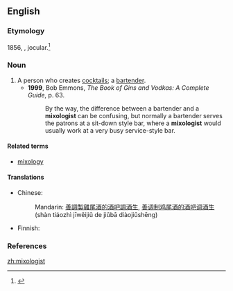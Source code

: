 ==English==
===Etymology===
1856, {{suffix|mix|ologist|lang=en}}, jocular.<ref>{{R:Online Etymology Dictionary}}</ref>

===Noun===
{{en-noun}}

# A person who creates [[cocktails]]; a [[bartender]].
#* '''1999''', Bob Emmons, ''The Book of Gins and Vodkas: A Complete Guide'', p. 63.
#*: By the way, the difference between a bartender and a '''mixologist''' can be confusing, but normally a bartender serves the patrons at a sit-down style bar, where a '''mixologist''' would usually work at a very busy service-style bar.

====Related terms====
* [[mixology]]

====Translations====
{{trans-top|person who creates cocktails}}
* Chinese:
*: Mandarin: {{qualifier|no exact term exists}} [[善]][[調製]][[雞尾酒]][[的]][[酒吧]][[調酒生]], [[善]][[调制]][[鸡尾酒]][[的]][[酒吧]][[调酒生]] (shàn tiáozhì jīwěijiǔ de jiǔbā diàojiǔshēng)
{{trans-mid}}
* Finnish: {{t|fi|baarimikko}}
{{trans-bottom}}

===References===
<references/>

[[zh:mixologist]]